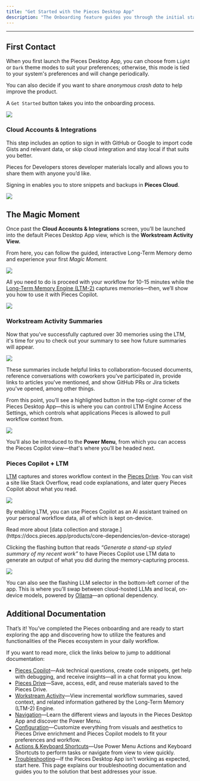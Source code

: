 ```yaml
---
title: "Get Started with the Pieces Desktop App"
description: "The Onboarding feature guides you through the initial stages of the Pieces Desktop App and sets you on your way to using the Long-Term Memory (LTM-2) Engine."
---
```


---

## First Contact

When you first launch the Pieces Desktop App, you can choose from `Light` or `Dark` theme modes to suit your preferences; otherwise, this mode is tied to your system's preferences and will change periodically.

You can also decide if you want to share _anonymous crash data_ to help improve the product.

A `Get Started` button takes you into the onboarding process.

![](https://storage.googleapis.com/hashnode_product_documentation_assets/desktop_app_assets/onboarding/second_rv_pfd_onboarding/revised_step_1.png)

### Cloud Accounts & Integrations

This step includes an option to sign in with GitHub or Google to import code Gists and relevant data, or skip cloud integration and stay local if that suits you better.

Pieces for Developers stores developer materials locally and allows you to share them with anyone you’d like.

Signing in enables you to store snippets and backups in **Pieces Cloud**.

![](https://storage.googleapis.com/hashnode_product_documentation_assets/desktop_app_assets/onboarding/second_rv_pfd_onboarding/revised_login_page.png)

## The Magic Moment

Once past the **Cloud Accounts & Integrations** screen, you’ll be launched into the default Pieces Desktop App view, which is the **Workstream Activity View.**

From here, you can follow the guided, interactive Long-Term Memory demo and experience your first _Magic Moment._

![](https://storage.googleapis.com/hashnode_product_documentation_assets/desktop_app_assets/onboarding/second_rv_pfd_onboarding/step_2_gif.gif)

All you need to do is proceed with your workflow for 10-15 minutes while the [Long-Term Memory Engine (LTM-2)](https://docs.pieces.app/products/core-dependencies/pieces-os#ltm-2) captures memories—then, we’ll show you how to use it with Pieces Copilot.

![](https://storage.googleapis.com/hashnode_product_documentation_assets/desktop_app_assets/onboarding/second_rv_pfd_onboarding/step_3_completed_workflow_memories_gathering.png)

### Workstream Activity Summaries

Now that you've successfully captured over 30 memories using the LTM, it's time for you to check out your summary to see how future summaries will appear.

![](https://storage.googleapis.com/hashnode_product_documentation_assets/desktop_app_assets/onboarding/second_rv_pfd_onboarding/new_workstream.png)

These summaries include helpful links to collaboration-focused documents, reference conversations with coworkers you've participated in, provide links to articles you've mentioned, and show GitHub PRs or Jira tickets you've opened, among other things.

From this point, you’ll see a highlighted button in the top-right corner of the Pieces Desktop App—this is where you can control LTM Engine Access Settings, which controls what applications Pieces is allowed to pull workflow context from.

![](https://storage.googleapis.com/hashnode_product_documentation_assets/desktop_app_assets/onboarding/second_rv_pfd_onboarding/step_4_ltmsource_powermenu_piecescopilot.gif)

You’ll also be introduced to the **Power Menu**, from which you can access the Pieces Copilot view—that's where you’ll be headed next.

### Pieces Copilot \+ LTM

[LTM](https://docs.pieces.app/products/core-dependencies/pieces-os#ltm-2) captures and stores workflow context in the [Pieces Drive](https://docs.pieces.app/products/core-dependencies/pieces-os#pieces-drive). You can visit a site like Stack Overflow, read code explanations, and later query Pieces Copilot about what you read.

![](https://storage.googleapis.com/hashnode_product_documentation_assets/desktop_app_assets/onboarding/second_rv_pfd_onboarding/step_5_pieces_copilot_view.png)

By enabling LTM, you can use Pieces Copilot as an AI assistant trained on your personal workflow data, all of which is kept on-device.

<Info>
  Read more about [data collection and storage.](https://docs.pieces.app/products/core-dependencies/on-device-storage)
</Info>

Clicking the flashing button that reads _“Generate a stand-up styled summary of my recent work”_ to have Pieces Copilot use LTM data to generate an output of what you did during the memory-capturing process.

![](https://storage.googleapis.com/hashnode_product_documentation_assets/desktop_app_assets/onboarding/second_rv_pfd_onboarding/generating_from_context_and_changing_model.gif)

You can also see the flashing LLM selector in the bottom-left corner of the app. This is where you’ll swap between cloud-hosted LLMs and local, on-device models, powered by [Ollama](https://docs.pieces.app/products/core-dependencies/ollama)—an optional dependency.

## Additional Documentation

That’s it\! You’ve completed the Pieces onboarding and are ready to start exploring the app and discovering how to utilize the features and functionalities of the Pieces ecosystem in your daily workflow.

If you want to read more, click the links below to jump to additional documentation:

- [Pieces Copilot](https://docs.pieces.app/products/desktop/copilot)—Ask technical questions, create code snippets, get help with debugging, and receive insights—all in a chat format you know.
- [Pieces Drive](https://docs.pieces.app/products/desktop/drive)—Save, access, edit, and reuse materials saved to the Pieces Drive.
- [Workstream Activity](https://docs.pieces.app/products/desktop/workstream-activity)—View incremental workflow summaries, saved context, and related information gathered by the Long-Term Memory (LTM-2) Engine.
- [Navigation](https://docs.pieces.app/products/desktop/navigation)—Learn the different views and layouts in the Pieces Desktop App and discover the Power Menu.
- [Configuration](https://docs.pieces.app/products/desktop/configuration)—Customize everything from visuals and aesthetics to Pieces Drive enrichment and Pieces Copilot models to fit your preferences and workflow.
- [Actions & Keyboard Shortcuts](https://docs.pieces.app/products/desktop/actions)—Use Power Menu Actions and Keyboard Shortcuts to perform tasks or navigate from view to view quickly.
- [Troubleshooting](https://docs.pieces.app/products/desktop/troubleshooting)—If the Pieces Desktop App isn't working as expected, start here. This page explains our troubleshooting documentation and guides you to the solution that best addresses your issue.